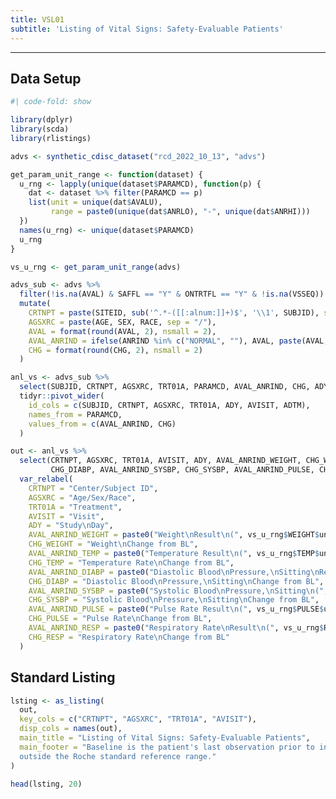 ```yaml
---
title: VSL01
subtitle: 'Listing of Vital Signs: Safety-Evaluable Patients'
---
```


------------------------------------------------------------------------

::: panel-tabset
## Data Setup

```r
#| code-fold: show

library(dplyr)
library(scda)
library(rlistings)

advs <- synthetic_cdisc_dataset("rcd_2022_10_13", "advs")

get_param_unit_range <- function(dataset) {
  u_rng <- lapply(unique(dataset$PARAMCD), function(p) {
    dat <- dataset %>% filter(PARAMCD == p)
    list(unit = unique(dat$AVALU),
         range = paste0(unique(dat$ANRLO), "-", unique(dat$ANRHI)))
  })
  names(u_rng) <- unique(dataset$PARAMCD)
  u_rng
}

vs_u_rng <- get_param_unit_range(advs)

advs_sub <- advs %>%
  filter(!is.na(AVAL) & SAFFL == "Y" & ONTRTFL == "Y" & !is.na(VSSEQ)) %>%
  mutate(
    CRTNPT = paste(SITEID, sub('^.*-([[:alnum:]]+)$', '\\1', SUBJID), sep = "/"),
    AGSXRC = paste(AGE, SEX, RACE, sep = "/"),
    AVAL = format(round(AVAL, 2), nsmall = 2),
    AVAL_ANRIND = ifelse(ANRIND %in% c("NORMAL", ""), AVAL, paste(AVAL, substr(ANRIND, 1, 1), sep = "/")),
    CHG = format(round(CHG, 2), nsmall = 2)
  )

anl_vs <- advs_sub %>%
  select(SUBJID, CRTNPT, AGSXRC, TRT01A, PARAMCD, AVAL_ANRIND, CHG, ADY, AVISIT, ADTM) %>%
  tidyr::pivot_wider(
    id_cols = c(SUBJID, CRTNPT, AGSXRC, TRT01A, ADY, AVISIT, ADTM),
    names_from = PARAMCD,
    values_from = c(AVAL_ANRIND, CHG)
  )

out <- anl_vs %>%
  select(CRTNPT, AGSXRC, TRT01A, AVISIT, ADY, AVAL_ANRIND_WEIGHT, CHG_WEIGHT, AVAL_ANRIND_TEMP, CHG_TEMP, AVAL_ANRIND_DIABP,
         CHG_DIABP, AVAL_ANRIND_SYSBP, CHG_SYSBP, AVAL_ANRIND_PULSE, CHG_PULSE, AVAL_ANRIND_RESP, CHG_RESP) %>%
  var_relabel(
    CRTNPT = "Center/Subject ID",
    AGSXRC = "Age/Sex/Race",
    TRT01A = "Treatment",
    AVISIT = "Visit",
    ADY = "Study\nDay",
    AVAL_ANRIND_WEIGHT = paste0("Weight\nResult\n(", vs_u_rng$WEIGHT$unit, ");\nRange:(", vs_u_rng$WEIGHT$range, ")"),
    CHG_WEIGHT = "Weight\nChange from BL",
    AVAL_ANRIND_TEMP = paste0("Temperature Result\n(", vs_u_rng$TEMP$unit, ");\nRange:(", vs_u_rng$TEMP$range, ")"),
    CHG_TEMP = "Temperature Rate\nChange from BL",
    AVAL_ANRIND_DIABP = paste0("Diastolic Blood\nPressure,\nSitting\nResult\n(", vs_u_rng$DIABP$unit, ");\nRange:(", vs_u_rng$DIABP$range, ")"),
    CHG_DIABP = "Diastolic Blood\nPressure,\nSitting\nChange from BL",
    AVAL_ANRIND_SYSBP = paste0("Systolic Blood\nPressure,\nSitting\n(", vs_u_rng$SYSBP$unit, ");\nRange:(", vs_u_rng$SYSBP$range, ")"),
    CHG_SYSBP = "Systolic Blood\nPressure,\nSitting\nChange from BL",
    AVAL_ANRIND_PULSE = paste0("Pulse Rate Result\n(", vs_u_rng$PULSE$unit, ");\nRange:(", vs_u_rng$PULSE$range, ")"),
    CHG_PULSE = "Pulse Rate\nChange from BL",
    AVAL_ANRIND_RESP = paste0("Respiratory Rate\nResult\n(", vs_u_rng$RESP$unit, ");\nRange:(", vs_u_rng$RESP$range, ")"),
    CHG_RESP = "Respiratory Rate\nChange from BL"
  )
```

## Standard Listing

```r
lsting <- as_listing(
  out,
  key_cols = c("CRTNPT", "AGSXRC", "TRT01A", "AVISIT"),
  disp_cols = names(out),
  main_title = "Listing of Vital Signs: Safety-Evaluable Patients",
  main_footer = "Baseline is the patient's last observation prior to initiation of study drug. Abnormalities are flagged as high (H) or low (L) if 
  outside the Roche standard reference range."
)

head(lsting, 20)
```
:::
